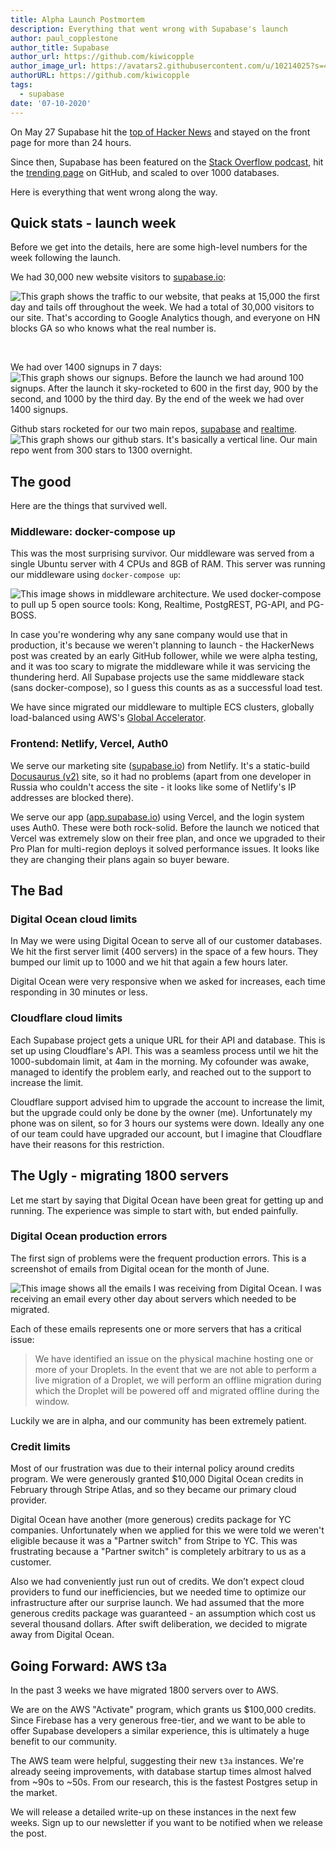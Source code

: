 ```yaml
---
title: Alpha Launch Postmortem
description: Everything that went wrong with Supabase's launch
author: paul_copplestone
author_title: Supabase
author_url: https://github.com/kiwicopple
author_image_url: https://avatars2.githubusercontent.com/u/10214025?s=400&u=c6775be2ae667e2acae3ccd347fed62bb3f5b3e7&v=4
authorURL: https://github.com/kiwicopple
tags:
  - supabase
date: '07-10-2020'
---
```


On May 27 Supabase hit the [top of Hacker News](https://news.ycombinator.com/item?id=23319901) and stayed on the front page for more than 24 hours.

<!--truncate-->

Since then, Supabase has been featured on the [Stack Overflow podcast](https://stackoverflow.blog/2020/06/05/podcast-241-new-tools-for-new-times/), hit the [trending page](https://twitter.com/supabase/status/1268062559023685633) on GitHub, and scaled to over 1000 databases.

Here is everything that went wrong along the way.

## Quick stats - launch week

Before we get into the details, here are some high-level numbers for the week following the launch.

We had 30,000 new website visitors to [supabase.io](https://supabase.io):

![This graph shows the traffic to our website, that peaks at 15,000 the first day and tails off throughout the week. We had a total of 30,000 visitors to our site. That's according to Google Analytics though, and everyone on HN blocks GA so who knows what the real number is.](/images/blog/supabase-traffic-may.png)

<br />

We had over 1400 signups in 7 days:
![This graph shows our signups. Before the launch we had around 100 signups. After the launch it sky-rocketed to 600 in the first day, 900 by the second, and 1000 by the third day. By the end of the week we had over 1400 signups.](/images/blog/hn-launch.png)

Github stars rocketed for our two main repos, [supabase](https://github.com/supabase/supabase) and [realtime](https://github.com/supabase/realtime).
![This graph shows our github stars. It's basically a vertical line. Our main repo went from 300 stars to 1300 overnight.](/images/blog/supabase-github-stars-june.png)

## The good

Here are the things that survived well.

### Middleware: docker-compose up

This was the most surprising survivor. Our middleware was served from a single Ubuntu server with 4 CPUs and 8GB of RAM. This server was running our middleware using `docker-compose up`:

![This image shows in middleware architecture. We used docker-compose to pull up 5 open source tools: Kong, Realtime, PostgREST, PG-API, and PG-BOSS.](/images/blog/supabase-middleware-docker.png)

In case you're wondering why any sane company would use that in production, it's because we weren't planning to launch - the HackerNews post was created by an early GitHub follower, while we were alpha testing, and it was too scary to migrate the middleware while it was servicing the thundering herd. All Supabase projects use the same middleware stack (sans docker-compose), so I guess this counts as as a successful load test.

We have since migrated our middleware to multiple ECS clusters, globally load-balanced using AWS's [Global Accelerator](https://aws.amazon.com/global-accelerator/).

### Frontend: Netlify, Vercel, Auth0

We serve our marketing site ([supabase.io](https://supabase.io)) from Netlify. It's a static-build [Docusaurus (v2)](https://v2.docusaurus.io/) site, so it had no problems (apart from one developer in Russia who couldn't access the site - it looks like some of Netlify's IP addresses are blocked there).

We serve our app ([app.supabase.io](http://app.supabase.io)) using Vercel, and the login system uses Auth0. These were both rock-solid. Before the launch we noticed that Vercel was extremely slow on their free plan, and once we upgraded to their Pro Plan for multi-region deploys it solved performance issues. It looks like they are changing their plans again so buyer beware.

## The Bad

### Digital Ocean cloud limits

In May we were using Digital Ocean to serve all of our customer databases. We hit the first server limit (400 servers) in the space of a few hours. They bumped our limit up to 1000 and we hit that again a few hours later.

Digital Ocean were very responsive when we asked for increases, each time responding in 30 minutes or less.

### Cloudflare cloud limits

Each Supabase project gets a unique URL for their API and database. This is set up using Cloudflare's API. This was a seamless process until we hit the 1000-subdomain limit, at 4am in the morning. My cofounder was awake, managed to identify the problem early, and reached out to the support to increase the limit.

Cloudflare support advised him to upgrade the account to increase the limit, but the upgrade could only be done by the owner (me). Unfortunately my phone was on silent, so for 3 hours our systems were down. Ideally any one of our team could have upgraded our account, but I imagine that Cloudflare have their reasons for this restriction.

## The Ugly - migrating 1800 servers

Let me start by saying that Digital Ocean have been great for getting up and running. The experience was simple to start with, but ended painfully.

### Digital Ocean production errors

The first sign of problems were the frequent production errors. This is a screenshot of emails from Digital ocean for the month of June.

![This image shows all the emails I was receiving from Digital Ocean. I was receiving an email every other day about servers which needed to be migrated.](/images/blog/digital-ocean-emails-errors.png)

Each of these emails represents one or more servers that has a critical issue:

> We have identified an issue on the physical machine hosting one or more of your Droplets. In the event that we are not able to perform a live migration of a Droplet, we will perform an offline migration during which the Droplet will be powered off and migrated offline during the window.

Luckily we are in alpha, and our community has been extremely patient.

### Credit limits

Most of our frustration was due to their internal policy around credits program. We were generously granted $10,000 Digital Ocean credits in February through Stripe Atlas, and so they became our primary cloud provider.

Digital Ocean have another (more generous) credits package for YC companies. Unfortunately when we applied for this we were told we weren't eligible because it was a "Partner switch" from Stripe to YC. This was frustrating because a "Partner switch" is completely arbitrary to us as a customer.

Also we had conveniently just run out of credits. We don’t expect cloud providers to fund our inefficiencies, but we needed time to optimize our infrastructure after our surprise launch. We had assumed that the more generous credits package was guaranteed - an assumption which cost us several thousand dollars. After swift deliberation, we decided to migrate away from Digital Ocean.

## Going Forward: AWS t3a

In the past 3 weeks we have migrated 1800 servers over to AWS.

We are on the AWS "Activate" program, which grants us $100,000 credits. Since Firebase has a very generous free-tier, and we want to be able to offer Supabase developers a similar experience, this is ultimately a huge benefit to our community.

The AWS team were helpful, suggesting their new `t3a` instances. We're already seeing improvements, with database startup times almost halved from ~90s to ~50s. From our research, this is the fastest Postgres setup in the market.

We will release a detailed write-up on these instances in the next few weeks. Sign up to our newsletter if you want to be notified when we release the post.
